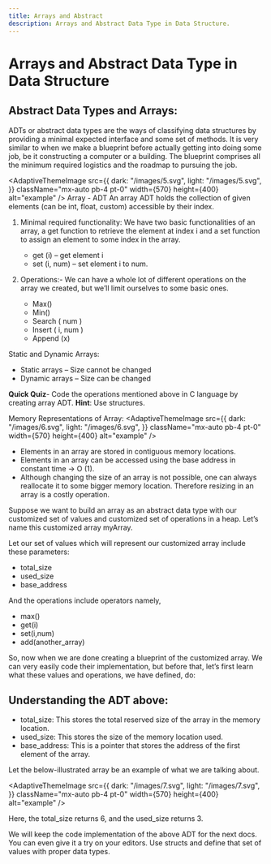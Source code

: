 ```yaml
---
title: Arrays and Abstract
description: Arrays and Abstract Data Type in Data Structure.
---
```


# Arrays and Abstract Data Type in Data Structure

## Abstract Data Types and Arrays:

ADTs or abstract data types are the ways of classifying data structures by providing a minimal expected interface and some set of methods. It is very similar to when we make a blueprint before actually getting into doing some job, be it constructing a computer or a building. The blueprint comprises all the minimum required logistics and the roadmap to pursuing the job.

<AdaptiveThemeImage
  src={{
    dark: "/images/5.svg",
    light: "/images/5.svg",
  }}
  className="mx-auto pb-4 pt-0"
  width={570}
  height={400}
  alt="example"
/>
Array - ADT
An array ADT holds the collection of given elements (can be int, float, custom) accessible by their index.

1. Minimal required functionality:
We have two basic functionalities of an array, a get function to retrieve the element at index i and a set function to assign an element to some index in the array.
    - get (i) – get element i
    - set (i, num) – set element i to num.

2. Operations:-
We can have a whole lot of different operations on the array we created, but we’ll limit ourselves to some basic ones.
    - Max()
    - Min()
    - Search ( num )
    - Insert ( i, num )
    - Append (x)

Static and Dynamic Arrays:
- Static arrays – Size cannot be changed
- Dynamic arrays – Size can be changed

**Quick Quiz**- Code the operations mentioned above in C language by creating array ADT.
**Hint**: Use structures.

Memory Representations of Array:
<AdaptiveThemeImage
  src={{
    dark: "/images/6.svg",
    light: "/images/6.svg",
  }}
  className="mx-auto pb-4 pt-0"
  width={570}
  height={400}
  alt="example"
/>

- Elements in an array are stored in contiguous memory locations.
- Elements in an array can be accessed using the base address in constant time → O (1).
- Although changing the size of an array is not possible, one can always reallocate it to some bigger memory location. Therefore resizing in an array is a costly operation.

Suppose we want to build an array as an abstract data type with our customized set of values and customized set of operations in a heap. Let’s name this customized array myArray. 

Let our set of values which will represent our customized array include these parameters:

- total_size
- used_size
- base_address

And the operations include operators namely,

- max()
- get(i)
- set(i,num)
- add(another_array)

So, now when we are done creating a blueprint of the customized array. We can very easily code their implementation, but before that, let’s first learn what these values and operations, we have defined, do:

## Understanding the ADT above:
- total_size: This stores the total reserved size of the array in the memory location.
- used_size: This stores the size of the memory location used.
- base_address: This is a pointer that stores the address of the first element of the array.

Let the below-illustrated array be an example of what we are talking about.

<AdaptiveThemeImage
  src={{
    dark: "/images/7.svg",
    light: "/images/7.svg",
  }}
  className="mx-auto pb-4 pt-0"
  width={570}
  height={400}
  alt="example"
/>

Here, the total_size returns 6, and the used_size returns 3.

We will keep the code implementation of the above ADT for the next docs. You can even give it a try on your editors. Use structs and define that set of values with proper data types.